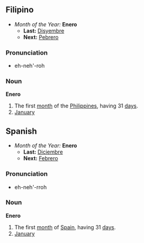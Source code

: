 ==Filipino==
*''Month of the Year:'' '''Enero'''
**'''Last:''' [[Disyembre]]
**'''Next:''' [[Pebrero]]

===Pronunciation===
*eh-neh'-roh

===Noun===
'''Enero'''
#The first [[month]] of the [[Philippines]], having 31 [[day]]s.
#[[January]]
==Spanish==
*''Month of the Year:'' '''Enero'''
**'''Last:''' [[Diciembre]]
**'''Next:''' [[Febrero]]

===Pronunciation===
*eh-neh'-rroh

===Noun===
'''Enero'''
#The first [[month]] of  [[Spain]], having 31 [[day]]s.
#[[January]]